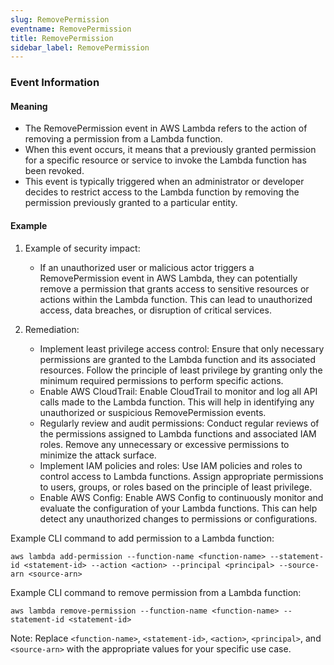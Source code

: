 ```yaml
--- 
slug: RemovePermission
eventname: RemovePermission
title: RemovePermission
sidebar_label: RemovePermission
---
```

                       
### Event Information

#### Meaning

- The RemovePermission event in AWS Lambda refers to the action of removing a permission from a Lambda function.
- When this event occurs, it means that a previously granted permission for a specific resource or service to invoke the Lambda function has been revoked.
- This event is typically triggered when an administrator or developer decides to restrict access to the Lambda function by removing the permission previously granted to a particular entity.

#### Example

1. Example of security impact: 
   - If an unauthorized user or malicious actor triggers a RemovePermission event in AWS Lambda, they can potentially remove a permission that grants access to sensitive resources or actions within the Lambda function. This can lead to unauthorized access, data breaches, or disruption of critical services.

2. Remediation:
   - Implement least privilege access control: Ensure that only necessary permissions are granted to the Lambda function and its associated resources. Follow the principle of least privilege by granting only the minimum required permissions to perform specific actions.
   - Enable AWS CloudTrail: Enable CloudTrail to monitor and log all API calls made to the Lambda function. This will help in identifying any unauthorized or suspicious RemovePermission events.
   - Regularly review and audit permissions: Conduct regular reviews of the permissions assigned to Lambda functions and associated IAM roles. Remove any unnecessary or excessive permissions to minimize the attack surface.
   - Implement IAM policies and roles: Use IAM policies and roles to control access to Lambda functions. Assign appropriate permissions to users, groups, or roles based on the principle of least privilege.
   - Enable AWS Config: Enable AWS Config to continuously monitor and evaluate the configuration of your Lambda functions. This can help detect any unauthorized changes to permissions or configurations.

Example CLI command to add permission to a Lambda function:
```
aws lambda add-permission --function-name <function-name> --statement-id <statement-id> --action <action> --principal <principal> --source-arn <source-arn>
```

Example CLI command to remove permission from a Lambda function:
```
aws lambda remove-permission --function-name <function-name> --statement-id <statement-id>
```

Note: Replace `<function-name>`, `<statement-id>`, `<action>`, `<principal>`, and `<source-arn>` with the appropriate values for your specific use case.


 